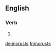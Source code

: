 ==English==

===Verb===
{{head|en|verb form}}

# {{en-third-person singular of|incrust}}

[[de:incrusts]]
[[fr:incrusts]]